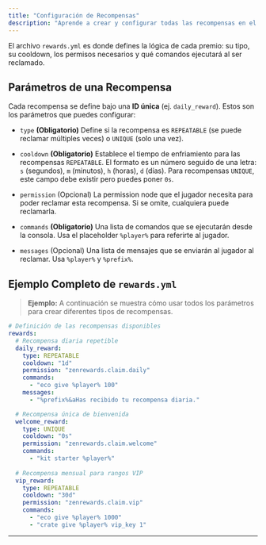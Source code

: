 ```yaml
---
title: "Configuración de Recompensas"
description: "Aprende a crear y configurar todas las recompensas en el archivo rewards.yml."
---
```


El archivo `rewards.yml` es donde defines la lógica de cada premio: su tipo, su cooldown, los permisos necesarios y qué comandos ejecutará al ser reclamado.

## Parámetros de una Recompensa

Cada recompensa se define bajo una **ID única** (ej. `daily_reward`). Estos son los parámetros que puedes configurar:

-   `type` **(Obligatorio)**
    Define si la recompensa es `REPEATABLE` (se puede reclamar múltiples veces) o `UNIQUE` (solo una vez).

-   `cooldown` **(Obligatorio)**
    Establece el tiempo de enfriamiento para las recompensas `REPEATABLE`. El formato es un número seguido de una letra: `s` (segundos), `m` (minutos), `h` (horas), `d` (días). Para recompensas `UNIQUE`, este campo debe existir pero puedes poner `0s`.

-   `permission` (Opcional)
    La permission node que el jugador necesita para poder reclamar esta recompensa. Si se omite, cualquiera puede reclamarla.

-   `commands` **(Obligatorio)**
    Una lista de comandos que se ejecutarán desde la consola. Usa el placeholder `%player%` para referirte al jugador.

-   `messages` (Opcional)
    Una lista de mensajes que se enviarán al jugador al reclamar. Usa `%player%` y `%prefix%`.

## Ejemplo Completo de `rewards.yml`

> **Ejemplo:** A continuación se muestra cómo usar todos los parámetros para crear diferentes tipos de recompensas.

```yaml
# Definición de las recompensas disponibles
rewards:
  # Recompensa diaria repetible
  daily_reward:
    type: REPEATABLE
    cooldown: "1d"
    permission: "zenrewards.claim.daily"
    commands:
      - "eco give %player% 100"
    messages:
      - "%prefix%&aHas recibido tu recompensa diaria."

  # Recompensa única de bienvenida
  welcome_reward:
    type: UNIQUE
    cooldown: "0s"
    permission: "zenrewards.claim.welcome"
    commands:
      - "kit starter %player%"
  
  # Recompensa mensual para rangos VIP
  vip_reward:
    type: REPEATABLE
    cooldown: "30d"
    permission: "zenrewards.claim.vip"
    commands:
      - "eco give %player% 1000"
      - "crate give %player% vip_key 1"
```
---